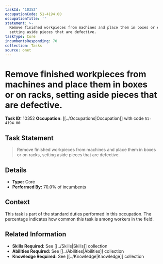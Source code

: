 ```yaml
---
taskId: '10352'
occupationCode: 51-4194.00
occupationTitle: ''
statement: >-
  Remove finished workpieces from machines and place them in boxes or on racks,
  setting aside pieces that are defective.
taskType: Core
incumbentsResponding: 70
collection: Tasks
source: onet
---
```

# Remove finished workpieces from machines and place them in boxes or on racks, setting aside pieces that are defective.

**Task ID:** 10352
**Occupation:** [[../Occupations|Occupation]] with code `51-4194.00`

## Task Statement

> Remove finished workpieces from machines and place them in boxes or on racks, setting aside pieces that are defective.

## Details

- **Type:** Core
- **Performed By:** 70.0% of incumbents

## Context

This task is part of the standard duties performed in this occupation. The percentage indicates how common this task is among workers in the field.

## Related Information

- **Skills Required:** See [[../Skills|Skills]] collection
- **Abilities Required:** See [[../Abilities|Abilities]] collection
- **Knowledge Required:** See [[../Knowledge|Knowledge]] collection
